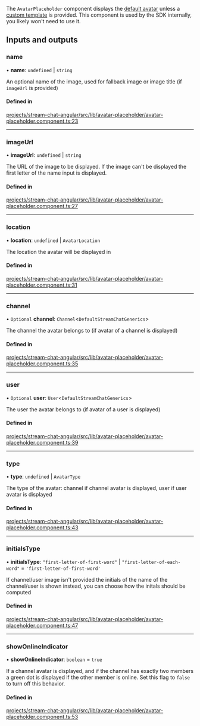 The `AvatarPlaceholder` component displays the [default avatar](./AvatarComponent.mdx) unless a [custom template](../services/CustomTemplatesService.mdx) is provided. This component is used by the SDK internally, you likely won't need to use it.

[//]: # "Start of generated content"
## Inputs and outputs 


### name

• **name**: `undefined` \| `string`

An optional name of the image, used for fallback image or image title (if `imageUrl` is provided)

#### Defined in

[projects/stream-chat-angular/src/lib/avatar-placeholder/avatar-placeholder.component.ts:23](https://github.com/GetStream/stream-chat-angular/blob/a9bd73c845afb910aa076b3b4c0117bf848e4ebc/projects/stream-chat-angular/src/lib/avatar-placeholder/avatar-placeholder.component.ts#L23)

___

### imageUrl

• **imageUrl**: `undefined` \| `string`

The URL of the image to be displayed. If the image can't be displayed the first letter of the name input is displayed.

#### Defined in

[projects/stream-chat-angular/src/lib/avatar-placeholder/avatar-placeholder.component.ts:27](https://github.com/GetStream/stream-chat-angular/blob/a9bd73c845afb910aa076b3b4c0117bf848e4ebc/projects/stream-chat-angular/src/lib/avatar-placeholder/avatar-placeholder.component.ts#L27)

___

### location

• **location**: `undefined` \| `AvatarLocation`

The location the avatar will be displayed in

#### Defined in

[projects/stream-chat-angular/src/lib/avatar-placeholder/avatar-placeholder.component.ts:31](https://github.com/GetStream/stream-chat-angular/blob/a9bd73c845afb910aa076b3b4c0117bf848e4ebc/projects/stream-chat-angular/src/lib/avatar-placeholder/avatar-placeholder.component.ts#L31)

___

### channel

• `Optional` **channel**: `Channel`\<`DefaultStreamChatGenerics`\>

The channel the avatar belongs to (if avatar of a channel is displayed)

#### Defined in

[projects/stream-chat-angular/src/lib/avatar-placeholder/avatar-placeholder.component.ts:35](https://github.com/GetStream/stream-chat-angular/blob/a9bd73c845afb910aa076b3b4c0117bf848e4ebc/projects/stream-chat-angular/src/lib/avatar-placeholder/avatar-placeholder.component.ts#L35)

___

### user

• `Optional` **user**: `User`\<`DefaultStreamChatGenerics`\>

The user the avatar belongs to (if avatar of a user is displayed)

#### Defined in

[projects/stream-chat-angular/src/lib/avatar-placeholder/avatar-placeholder.component.ts:39](https://github.com/GetStream/stream-chat-angular/blob/a9bd73c845afb910aa076b3b4c0117bf848e4ebc/projects/stream-chat-angular/src/lib/avatar-placeholder/avatar-placeholder.component.ts#L39)

___

### type

• **type**: `undefined` \| `AvatarType`

The type of the avatar: channel if channel avatar is displayed, user if user avatar is displayed

#### Defined in

[projects/stream-chat-angular/src/lib/avatar-placeholder/avatar-placeholder.component.ts:43](https://github.com/GetStream/stream-chat-angular/blob/a9bd73c845afb910aa076b3b4c0117bf848e4ebc/projects/stream-chat-angular/src/lib/avatar-placeholder/avatar-placeholder.component.ts#L43)

___

### initialsType

• **initialsType**: ``"first-letter-of-first-word"`` \| ``"first-letter-of-each-word"`` = `'first-letter-of-first-word'`

If channel/user image isn't provided the initials of the name of the channel/user is shown instead, you can choose how the initals should be computed

#### Defined in

[projects/stream-chat-angular/src/lib/avatar-placeholder/avatar-placeholder.component.ts:47](https://github.com/GetStream/stream-chat-angular/blob/a9bd73c845afb910aa076b3b4c0117bf848e4ebc/projects/stream-chat-angular/src/lib/avatar-placeholder/avatar-placeholder.component.ts#L47)

___

### showOnlineIndicator

• **showOnlineIndicator**: `boolean` = `true`

If a channel avatar is displayed, and if the channel has exactly two members a green dot is displayed if the other member is online. Set this flag to `false` to turn off this behavior.

#### Defined in

[projects/stream-chat-angular/src/lib/avatar-placeholder/avatar-placeholder.component.ts:53](https://github.com/GetStream/stream-chat-angular/blob/a9bd73c845afb910aa076b3b4c0117bf848e4ebc/projects/stream-chat-angular/src/lib/avatar-placeholder/avatar-placeholder.component.ts#L53)

[//]: # "End of generated content"
